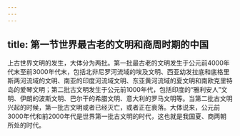 ```yaml
---
---
---
```

title: 第一节世界最古老的文明和商周时期的中国
---



上古世界文明的发生，大体分为两批。第一批最古老的文明发生于公元前4000年代末至前3000年代末，包括北非尼罗河流域的埃及文明、西亚幼发拉底和底格里斯两河流域的文明、南亚的印度河流域文明、东亚黄河流域的夏文明和南欧克里特岛的爱琴文明；第二批古文明发生于公元前1000年代，包括印度的“雅利安人”文明、伊朗的波斯文明、巴尔干的希腊文明、意大利的罗马文明等。当第二批古文明兴起的时候，第一批古文明或者已经灭亡，或者正在衰落。大体说来，公元前3000年代和前2000年代是世界第一批古文明的时代，这也就是我国夏、商两朝所处的时代。